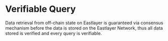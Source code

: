 # Verifiable Query
Data retrieval from off-chain state on Eastlayer is guaranteed via consensus mechanism before the data is stored on the Eastlayer Network, thus all data stored is verified and every query is verifiable.
